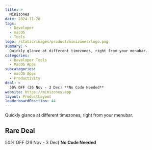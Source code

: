 ```yaml
---
title: >
  Minizones
date: 2024-11-28
tags:
  - Developer
  - macOS
  - Tools
logo: /static/images/product/minizones/logo.png
summary: >
  Quickly glance at different timezones, right from your menubar.
categories:
  - Developer Tools
  - MacOS Apps
subcategories:
  - macOS Apps
  - Productivity
deal: >
  50% OFF (26 Nov - 3 Dec) **No Code Needed**
website: https://minizones.app
layout: ProductLayout
leaderboardPosition: 44
---
```

Quickly glance at different timezones, right from your menubar.

## Rare Deal

50% OFF (26 Nov - 3 Dec) **No Code Needed**
